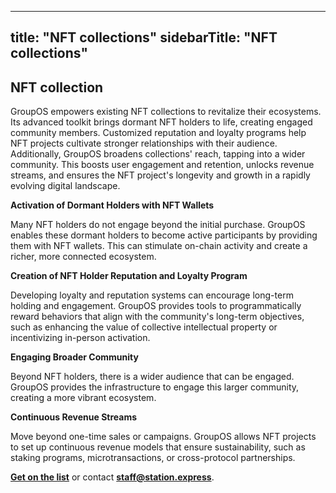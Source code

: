 
---
title: "NFT collections"
sidebarTitle: "NFT collections"
---

## NFT collection

GroupOS empowers existing NFT collections to revitalize their ecosystems. Its advanced toolkit brings dormant NFT holders to life, creating engaged community members. Customized reputation and loyalty programs help NFT projects cultivate stronger relationships with their audience. Additionally, GroupOS broadens collections' reach, tapping into a wider community. This boosts user engagement and retention, unlocks revenue streams, and ensures the NFT project's longevity and growth in a rapidly evolving digital landscape.

**Activation of Dormant Holders with NFT Wallets**

Many NFT holders do not engage beyond the initial purchase. GroupOS enables these dormant holders to become active participants by providing them with NFT wallets. This can stimulate on-chain activity and create a richer, more connected ecosystem.

**Creation of NFT Holder Reputation and Loyalty Program**

Developing loyalty and reputation systems can encourage long-term holding and engagement. GroupOS provides tools to programmatically reward behaviors that align with the community's long-term objectives, such as enhancing the value of collective intellectual property or incentivizing in-person activation.

**Engaging Broader Community**

Beyond NFT holders, there is a wider audience that can be engaged. GroupOS provides the infrastructure to engage this larger community, creating a more vibrant ecosystem.

**Continuous Revenue Streams**

Move beyond one-time sales or campaigns. GroupOS allows NFT projects to set up continuous revenue models that ensure sustainability, such as staking programs, microtransactions, or cross-protocol partnerships.

**[Get on the list](https://6vdcjqzyfj3.typeform.com/to/x3xer1Rs)** or contact **[staff@station.express](mailto:staff@station.express)**.


